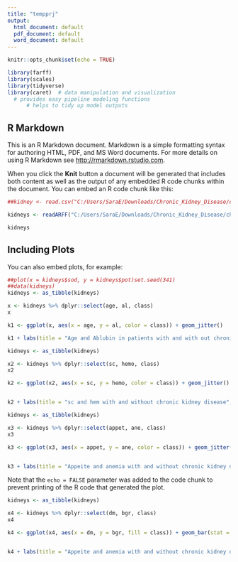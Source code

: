 ```yaml
---
title: "tempprj"
output:
  html_document: default
  pdf_document: default
  word_document: default
---
```


```r
knitr::opts_chunk$set(echo = TRUE)
```

```r
library(farff)
library(scales)
library(tidyverse)
library(caret)  # data manipulation and visualization
  # provides easy pipeline modeling functions
      # helps to tidy up model outputs
```

## R Markdown

This is an R Markdown document. Markdown is a simple formatting syntax for authoring HTML, PDF, and MS Word documents. For more details on using R Markdown see <http://rmarkdown.rstudio.com>.

When you click the **Knit** button a document will be generated that includes both content as well as the output of any embedded R code chunks within the document. You can embed an R code chunk like this:

```r
##kidney <- read.csv("C:/Users/SaraE/Downloads/Chronic_Kidney_Disease/chronic_kidney_disease.arff", header=FALSE, comment.char = "@")

kidneys <- readARFF("C:/Users/SaraE/Downloads/Chronic_Kidney_Disease/chronic_kidney_disease.arff", data.reader = "readr", convert.to.logicals = TRUE)

kidneys
```

## Including Plots

You can also embed plots, for example:
```r
##plot(x = kidneys$sod, y = kidneys$pot)set.seed(341)
##data(kidneys)
kidneys <- as_tibble(kidneys)

x <- kidneys %>% dplyr::select(age, al, class)
x

k1 <- ggplot(x, aes(x = age, y = al, color = class)) + geom_jitter()

k1 + labs(title = "Age and Ablubin in patients with and with out chronic kidney disease", x ="patient age", y="albulim level")

```

```r
kidneys <- as_tibble(kidneys)

x2 <- kidneys %>% dplyr::select(sc, hemo, class)
x2

k2 <- ggplot(x2, aes(x = sc, y = hemo, color = class)) + geom_jitter()


k2 + labs(title = "sc and hem with and without chronic kidney disease", x ="Sreum Creatinine", y = "Hemoglobin")

```
```r
kidneys <- as_tibble(kidneys)

x3 <- kidneys %>% dplyr::select(appet, ane, class)
x3

k3 <- ggplot(x3, aes(x = appet, y = ane, color = class)) + geom_jitter()


k3 + labs(title = "Appeite and anemia with and without chronic kidney disease", x ="Appetite", y = "Anemia")

```
Note that the `echo = FALSE` parameter was added to the code chunk to prevent printing of the R code that generated the plot.
```r
kidneys <- as_tibble(kidneys)

x4 <- kidneys %>% dplyr::select(dm, bgr, class)
x4

k4 <- ggplot(x4, aes(x = dm, y = bgr, fill = class)) + geom_bar(stat = "identity")


k4 + labs(title = "Appeite and anemia with and without chronic kidney disease", x ="Diabetes", y = "Blood Glucose")
```

